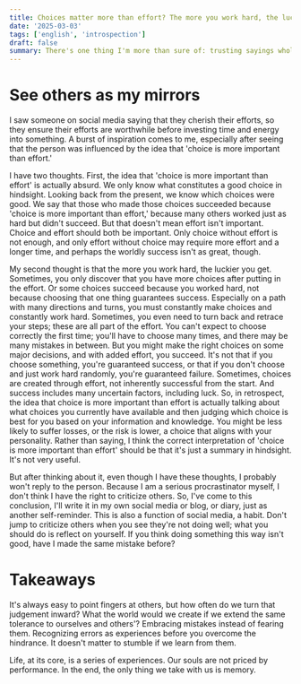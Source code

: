 ```yaml
---
title: Choices matter more than effort? The more you work hard, the luckier you get?
date: '2025-03-03'
tags: ['english', 'introspection']
draft: false
summary: There's one thing I'm more than sure of: trusting sayings wholeheartedly couldn't serve me. And, social media could be good if I have a critical eye and mind.
---
```


# See others as my mirrors

I saw someone on social media saying that they cherish their efforts, so they ensure their efforts are worthwhile before investing time and energy into something.
A burst of inspiration comes to me, especially after seeing that the person was influenced by the idea that 'choice is more important than effort.'

I have two thoughts.
First, the idea that 'choice is more important than effort' is actually absurd. We only know what constitutes a good choice in hindsight. Looking back from the present, we know which choices were good.
We say that those who made those choices succeeded because 'choice is more important than effort,' because many others worked just as hard but didn't succeed.
But that doesn't mean effort isn't important. Choice and effort should both be important. Only choice without effort is not enough, and only effort without choice may require more effort and a longer time, and perhaps the worldly success isn't as great, though.

My second thought is that the more you work hard, the luckier you get.
Sometimes, you only discover that you have more choices after putting in the effort.
Or some choices succeed because you worked hard, not because choosing that one thing guarantees success.
Especially on a path with many directions and turns, you must constantly make choices and constantly work hard.
Sometimes, you even need to turn back and retrace your steps; these are all part of the effort.
You can't expect to choose correctly the first time; you'll have to choose many times, and there may be many mistakes in between. But you might make the right choices on some major decisions, and with added effort, you succeed.
It's not that if you choose something, you're guaranteed success, or that if you don't choose and just work hard randomly, you're guaranteed failure.
Sometimes, choices are created through effort, not inherently successful from the start.
And success includes many uncertain factors, including luck.
So, in retrospect, the idea that choice is more important than effort is actually talking about what choices you currently have available and then judging which choice is best for you based on your information and knowledge.
You might be less likely to suffer losses, or the risk is lower, a choice that aligns with your personality.
Rather than saying, I think the correct interpretation of 'choice is more important than effort' should be that it's just a summary in hindsight. It's not very useful.

But after thinking about it, even though I have these thoughts, I probably won't reply to the person.
Because I am a serious procrastinator myself, I don't think I have the right to criticize others.
So, I've come to this conclusion, I'll write it in my own social media or blog, or diary, just as another self-reminder.
This is also a function of social media, a habit.
Don't jump to criticize others when you see they're not doing well; what you should do is reflect on yourself.
If you think doing something this way isn't good, have I made the same mistake before?

# Takeaways

It's always easy to point fingers at others, but how often do we turn that judgement inward?
What the world would we create if we extend the same tolerance to ourselves and others'?
Embracing mistakes instead of fearing them.
Recognizing errors as experiences before you overcome the hindrance.
It doesn't matter to stumble if we learn from them.

Life, at its core, is a series of experiences.
Our souls are not priced by performance.
In the end, the only thing we take with us is memory.
